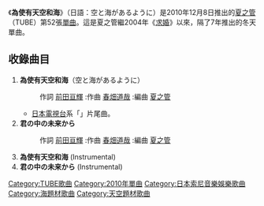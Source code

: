 {{多個問題|
{{expand|time=2011-10-19T11:20:55+00:00}}
{{prose|time=2011-10-19T11:20:55+00:00}}
{{unreferenced|time=2011-10-19T11:20:55+00:00}}
}}
{{Infobox Single 
| Name           = 為使有天空和海
| Artist         = [[夏之管|夏之管]] 
| Released       = 2010年12月8日 
| Format         = 12cm [[CD|CD]]<br/>12英寸[[黑膠唱片|黑膠唱片]] 
| Recorded       = 2010年12月—2011年2月
| Genre          = [[搖滾樂|搖滾]] 
| Length         = 
| Label          = [[Sony_Music|Sony Music]] 
| Writer         = [[前田亘輝|前田亘輝]]<br />[[春畑道哉|春畑道哉]]
| Producer       = [[夏之管|夏之管]]
| Certification  = 
| Chart position = *週間最高排行第8位（[[Oricon|Oricon]]）
*日間最高排行第5位（[[Oricon|Oricon]]）
*2010年12月度月間排行第33位（[[Oricon|Oricon]]）
*登場回数4回（[[Oricon|Oricon]]）
| Last single    = [[灼熱之愛|灼熱之愛]]<br />（2010年）
| This single    = '''為使有天空和海''' <br />（2010年）
| Next single    = [[A_Day_In_The_Summer～回憶笑容的那樣～|A Day In The Summer～回憶笑容的那樣～]]<br />（2011年）
}}
《'''為使有天空和海'''》（日語：空と海があるように）是2010年12月8日推出的[[夏之管|夏之管]]（TUBE）第52張[[單曲|單曲]]。這是夏之管繼2004年《[[求婚|求婚]]》以來，隔了7年推出的冬天單曲。

== 收錄曲目 ==
#'''為使有天空和海'''（空と海があるように）
#:作詞 [[前田亘輝|前田亘輝]] :作曲 [[春畑道哉|春畑道哉]] :編曲 [[夏之管|夏之管]]
#*[[日本電視台|日本電視台]]系「{{lang|ja|情報ライブ ミヤネ屋}}」片尾曲。
#'''君の中の未来から'''
#:作詞 [[前田亘輝|前田亘輝]] :作曲 [[春畑道哉|春畑道哉]] :編曲 [[夏之管|夏之管]]
#'''為使有天空和海''' (Instrumental)
#'''君の中の未来から''' (Instrumental)

{{DEFAULTSORT:Sora to Umi ga aruyouni}}
[[Category:TUBE歌曲|Category:TUBE歌曲]]
[[Category:2010年單曲|Category:2010年單曲]]
[[Category:日本索尼音樂娛樂歌曲|Category:日本索尼音樂娛樂歌曲]]
[[Category:海題材歌曲|Category:海題材歌曲]]
[[Category:天空題材歌曲|Category:天空題材歌曲]]